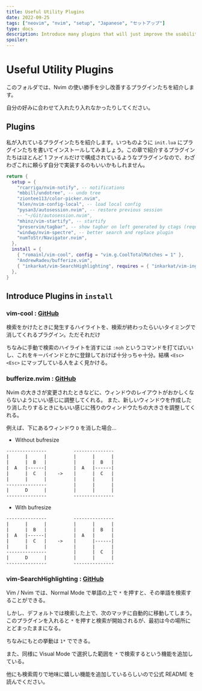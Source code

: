 ```yaml
---
title: Useful Utility Plugins
date: 2022-09-25
tags: ["neovim", "nvim", "setup", "Japanese", "セットアップ"]
type: docs
description: Introduce many plugins that will just improve the usability of nvim. [20-utility-config]
spoiler:
---
```


# Useful Utility Plugins

このフォルダでは、Nvim の使い勝手を少し改善するプラグインたちを紹介します。

自分の好みに合わせて入れたり入れなかったりしてください。

## Plugins

私が入れているプラグインたちを紹介します。いつものように `init.lua` にプラグインたちを書いてインストールしてみましょう。この章で紹介するプラグインたちはほとんど 1 ファイルだけで構成されているようなプラグインなので、わざわざこれに頼らず自分で実装するのもいいかもしれません。

```lua filename="20-utility-config/init.lua"
return {
  setup = {
    "rcarriga/nvim-notify", -- notifications
    "mbbill/undotree", -- undo tree
    "ziontee113/color-picker.nvim",
    "klen/nvim-config-local", -- load local config
    "pysan3/autosession.nvim", -- restore previous session
    -- "~/Git/autosession.nvim",
    "mhinz/vim-startify", -- startify
    "preservim/tagbar", -- show tagbar on left generated by ctags (require command build)
    "windwp/nvim-spectre", -- better search and replace plugin
    "numToStr/Navigator.nvim",
  },
  install = {
    { "romainl/vim-cool", config = "vim.g.CoolTotalMatches = 1" },
    "AndrewRadev/bufferize.vim",
    { "inkarkat/vim-SearchHighlighting", requires = { "inkarkat/vim-ingo-library" } }, -- search word under corsor
  },
}
```

## Introduce Plugins in `install`

### vim-cool : [GitHub](https://github.com/romainl/vim-cool)

検索をかけたときに発生するハイライトを、検索が終わったらいいタイミングで消してくれるプラグイン。ただそれだけ

ちなみに手動で検索のハイライトを消すには `:noh` というコマンドを打てばいいし、これをキーバインドとかに登録しておけば十分っちゃ十分。結構 `<Esc><Esc>` にマップしている人をよく見かける。

### bufferize.nvim : [GitHub](https://github.com/kwkarlwang/bufresize.nvim)

Nvim の大きさが変更されたときなどに、ウィンドウのレイアウトがおかしくならないようにいい感じに調整してくれる。
また、新しいウィンドウを作成したり消したりするときにもいい感じに残りのウィンドウたちの大きさを調整してくれる。

例えば、下にあるウィンドウ `D` を消した場合…

- Without bufresize

```txt
---------------          ---------------
|      |      |          |      |      |
|      |  B   |          |      |  B   |
|  A   |------|          |  A   |------|
|      |  C   |    ->    |      |  C   |
|      |      |          |      |      |
---------------          |      |      |
|      D      |          |      |      |
---------------          ---------------
```

- With bufresize

```txt
---------------          ---------------
|      |      |          |      |      |
|      |  B   |          |      |  B   |
|  A   |------|          |  A   |      |
|      |  C   |    ->    |      |------|
|      |      |          |      |      |
---------------          |      |  C   |
|      D      |          |      |      |
---------------          ---------------
```

### vim-SearchHighlighting : [GitHub](https://github.com/inkarkat/vim-SearchHighlighting)

Vim / Nvim では、Normal Mode で単語の上で `*` を押すと、その単語を検索することができる。

しかし、デフォルトでは検索した上で、次のマッチに自動的に移動してしまう。
このプラグインを入れると `*` を押すと検索が開始されるが、最初は今の場所にとどまったままになる。

ちなみにもとの挙動は `1*` でできる。

また、同様に Visual Mode で選択した範囲を `*` で検索するという機能を追加している。

他にも検索周りで地味に嬉しい機能を追加しているらしいので公式 README を読んでください。
